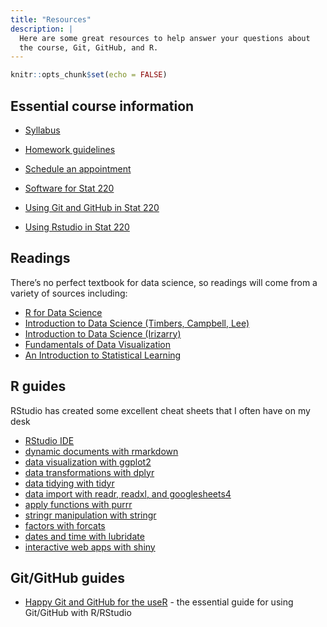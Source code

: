 ```yaml
---
title: "Resources"
description: |
  Here are some great resources to help answer your questions about
  the course, Git, GitHub, and R.
---
```


```r
knitr::opts_chunk$set(echo = FALSE)
```

## Essential course information

- [Syllabus](stat220-21-fall.pdf)

- [Homework guidelines](homework.html)

- [Schedule an appointment](https://calendly.com/aloy-meetings/15min)

- [Software for Stat 220](software.html)

- [Using Git and GitHub in Stat 220](github_stat220.html)

- [Using Rstudio in Stat 220](rstudio_stat220.html)


## Readings

There's no perfect textbook for data science, so readings will come from a variety of sources including:

-   [R for Data Science](https://r4ds.had.co.nz/)
-   [Introduction to Data Science (Timbers, Campbell, Lee)](https://ubc-dsci.github.io/introduction-to-datascience/)
-   [Introduction to Data Science (Irizarry)](https://rafalab.github.io/dsbook/)
-   [Fundamentals of Data Visualization](https://serialmentor.com/dataviz/)
-   [An Introduction to Statistical Learning](http://faculty.marshall.usc.edu/gareth-james/ISL/)

## R guides

RStudio has created some excellent cheat sheets that I often have on my desk

- [RStudio IDE](https://github.com/rstudio/cheatsheets/raw/master/rstudio-ide.pdf)
- [dynamic documents with rmarkdown](https://github.com/rstudio/cheatsheets/raw/master/rmarkdown.pdf)
- [data visualization with ggplot2](https://github.com/rstudio/cheatsheets/raw/master/data-visualization.pdf)
- [data transformations with dplyr](https://github.com/rstudio/cheatsheets/raw/master/data-transformation.pdf)
- [data tidying with tidyr](https://github.com/rstudio/cheatsheets/raw/master/tidyr.pdf)
- [data import with readr, readxl, and googlesheets4](https://github.com/rstudio/cheatsheets/raw/master/data-import.pdf)
- [apply functions with purrr](https://github.com/rstudio/cheatsheets/raw/master/purrr.pdf)
- [stringr manipulation with stringr](https://github.com/rstudio/cheatsheets/raw/master/strings.pdf)
- [factors with forcats](https://github.com/rstudio/cheatsheets/raw/master/factors.pdf)
- [dates and time with lubridate](https://github.com/rstudio/cheatsheets/raw/master/lubridate.pdf)
- [interactive web apps with shiny](https://github.com/rstudio/cheatsheets/raw/master/shiny.pdf)



## Git/GitHub guides

- [Happy Git and GitHub for the useR](https://happygitwithr.com/) - the essential guide for using Git/GitHub with R/RStudio

